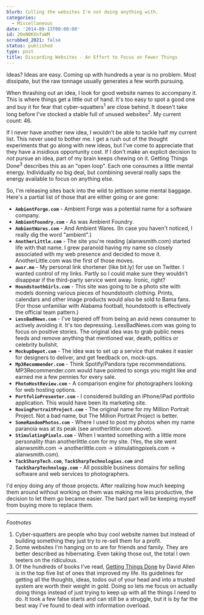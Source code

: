 ```yaml
---
blurb: Culling the websites I'm not doing anything with.
categories:
  - Miscellaneous
date: '2014-09-13T00:00:00'
id: 20eN0KXnfaWM
scrubbed_2021: false
status: published
type: post
title: Discarding Websites - An Effort to Focus on Fewer Things
---
```


Ideas? Ideas are easy. Coming up with hundreds a year is no problem. Most dissipate, but the raw tonnage usually generates a few worth pursuing.

When thrashing out an idea, I look for good website names to accompany it. This is where things get a little out of hand. It's too easy to spot a good one and buy it for fear that cyber-squatters<sup>1</sup> are close behind. It doesn't take long before I've stocked a stable full of unused websites<sup>2</sup>. My current count: 46.

If I never have another new idea, I wouldn't be able to tackle half my current list. This never used to bother me. I get a rush out of the thought experiments that go along with new ideas, but I've come to appreciate that they have a insidious opportunity cost. If I don't make an explicit decision to *not* pursue an idea, part of my brain keeps chewing on it. Getting Things Done<sup>3</sup> describes this as an "open loop". Each one consumes a little mental energy. Individually no big deal, but combining several really saps the energy available to focus on anything else.

So, I'm releasing sites back into the wild to jettison some mental baggage. Here's a partial list of those that are either going or are gone:

- **`AmbientForge.com`** - Ambient Forge was a potential name for a software company. 
- **`AmbientFoundry.com`** - As was Ambient Foundry.
- **`AmbientWares.com`** - And Ambient Wares. (In case you haven't noticed, I really dig the word "ambient".)
- **`AnotherLittle.com`** - The site you're reading (alanwsmith.com) started life with that name. I grew paranoid having my name so closely associated with my web presence and decided to move it. AnotherLittle.com was the first of those moves.
- **`awsr.me`** - My personal link shortener (like bit.ly) for use on Twitter. I wanted control of my links. Partly so I could make sure they wouldn't disappear if the third-party service went away. Ironic, right? 
- **`HoundstoothGirls.com`** - This site was going to be a photo site with models donning various pieces of houndstooth clothing. Prints, calendars and other image products would also be sold to Bama fans. (For those unfamiliar with Alabama football, houndstooth is effectively the official team pattern.) 
- **`LessBadNews.com`** - I've tapered off from being an avid news consumer to actively avoiding it. It's too depressing. LessBadNews.com was going to focus on positive stories. The original idea was to grab public news feeds and remove anything that mentioned war, death, politics or celebrity bullshit.
- **`MockupDepot.com`** - The idea was to set up a service that makes it easier for designers to deliver, and get feedback on, mock-ups.
- **`Mp3Recommender.com`** - Think Spotify/Pandora type recommendations. MP3Recommender.com would have pointed to songs you might like and earned me a few pennies for every sale.
- **`PhotoHostReview.com`** - A comparison engine for photographers looking for web hosting options. 
- **`PortfolioPresenter.com`** - I considered building an iPhone/iPad portfolio application.  This would have been its marketing site.
- **`RovingPortraitProject.com`** - The original name for my Million Portrait Project. Not a bad name, but The Million Portrait Project is better.
- **`SomeRandomPhotos.com`** - Where I used to post my photos when my name paranoia was at its peak (see anotherlittle.com above).
- **`StimulatingPixels.com`** - When I wanted something with a little more personality than anotherlittle.com for my site. (Yes, the site went alanwsmith.com -> anotherlittle.com -> stimulatingpixels.com -> alanwsmith.com).
- **`TackSharpTech.com`**, **`TackSharpTechnologies.com`** and **`TackSharpTechnology.com`** - All possible business domains for selling software and web services to photographers.

I'd enjoy doing any of those projects. After realizing how much keeping them around without working on them was making me less productive, the decision to let them go became easier. The hard part will be keeping myself from buying more to replace them. 


---


_Footnotes_

1. Cyber-squatters are people who buy cool website names but instead of building something they just try to re-sell them for a profit. 
2. Some websites I'm hanging on to are for friends and family. They are better described as hibernating. Even taking those out, the total I own teeters on the ridiculous. 
3. Of the hundreds of books I've read, [Getting Things Done](http://www.amazon.com/Getting-Things-Done-Stress-Free-Productivity/dp/0142000280) by David Allen is in the top five list of ones that improved my life. Its guidelines for getting all the thoughts, ideas, todos out of your head and into a trusted system are worth their weight in gold. Doing so lets me focus on actually doing things instead of just trying to keep up with all the things I need to do. It took a few false starts and can still be a struggle, but it is by far the best way I've found to deal with information overload.
